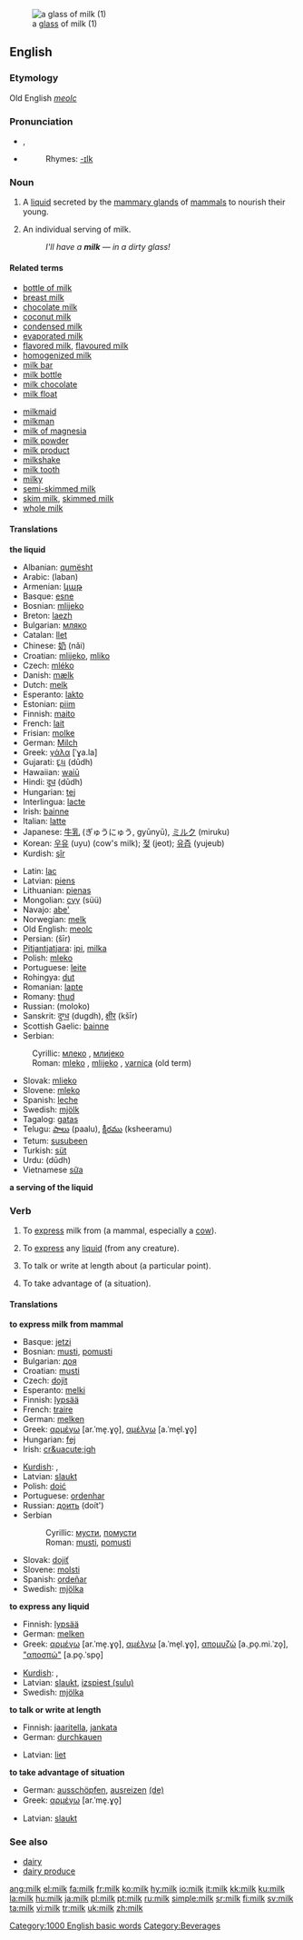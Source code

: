[[Image:Milk glass.jpg|thumb|a [[glass]] of milk (1)]]
==English==

===Etymology===
Old English ''[[meolc]]''

===Pronunciation===
*{{IPA|/mɪɫk/}}, {{SAMPA|/mI5k/}}
*{{audio|en-us-milk.ogg|Audio (US)}}
*:Rhymes: [[Rhymes:English:-ɪlk|-ɪlk]]

===Noun===
{{en-noun|s|-}}

# {{uncountable}} A [[liquid]] secreted by the [[mammary gland]]s of [[mammal]]s to nourish their young.
# {{countable}} An individual serving of milk.
#: ''I'll have a '''milk''' &mdash; in a dirty glass!''

====Related terms====
{{top2}}
*[[bottle of milk]]
*[[breast milk]]
*[[chocolate milk]]
*[[coconut milk]]
*[[condensed milk]]
*[[evaporated milk]]
*[[flavored milk]], [[flavoured milk]]
*[[homogenized milk]]
*[[milk bar]]
*[[milk bottle]]
*[[milk chocolate]]
*[[milk float]]
{{mid2}}
*[[milkmaid]]
*[[milkman]]
*[[milk of magnesia]]
*[[milk powder]]
*[[milk product]]
*[[milkshake]]
*[[milk tooth]]
*[[milky]]
*[[semi-skimmed milk]]
*[[skim milk]], [[skimmed milk]]
*[[whole milk]]
{{bottom}}

====Translations====
'''the liquid'''
{{top}}
*Albanian: [[qumësht]] {{m}}
*Arabic: {{ARchar|[[لبن]]}} (laban)
*Armenian: [[կաթ]]
*Basque: [[esne]]
*Bosnian: [[mlijeko#Bosnian|mlijeko]] {{n}}
*Breton: [[laezh]] {{m}}
*Bulgarian: [[мляко]] {{n}}
*Catalan: [[llet]] {{f}}
*Chinese: [[奶]] (nǎi)
*Croatian: [[mlijeko]], [[mliko]]
*Czech: [[mléko]] {{n}}
*Danish: [[mælk]] {{c}}
*Dutch: [[melk]] {{f}}
*Esperanto: [[lakto]]
*Estonian: [[piim#Estonian|piim]]
*Finnish: [[maito]]
*French: [[lait]] {{m}}
*Frisian: [[molke]]
*German: [[Milch]] {{f}}
*Greek: [[γάλα]] [ˈɣa.la] {{n}}
*Gujarati: [[દૂધ]] (dūdh)
*Hawaiian: [[waiū]]
*Hindi: [[दूध]] (dūdh)
*Hungarian: [[tej]]
*Interlingua: [[lacte]]
*Irish: [[bainne]] {{m}}
*Italian: [[latte]] {{m}}
*Japanese: [[牛乳]] (ぎゅうにゅう, gyūnyū), [[ミルク]] (miruku)
*Korean: [[우유]] (uyu) (cow's milk); [[젖]] (jeot); [[유즙]] (yujeub)
*Kurdish: [[şîr]] {{m}}
{{mid}}
*Latin: [[lac]] {{n}}
*Latvian: [[piens]] {{m}}
*Lithuanian: [[pienas]] {{m}}
*Mongolian: [[сүү]] (s&uuml;&uuml;)
*Navajo: [[abe']]
*Norwegian: [[melk]] {{c}}
*Old English: [[meolc]]
*Persian: {{FAchar|[[شیر]]}} (šīr)
*[[Pitjantjatjara]]: [[ipi]], [[milka]]
*Polish: [[mleko]] {{n}}
*Portuguese: [[leite]] {{m}}
*Rohingya: [[dut]]
*Romanian: [[lapte]] {{m}}
*Romany: [[thud]]
*Russian: {{RUchar|[[молоко]]}} {{n}} (moloko)
*Sanskrit: [[दुग्ध]] (dugdh), [[क्षीर]] (kšīr)
*Scottish Gaelic: [[bainne]] {{m}}
*Serbian:
:Cyrillic: [[млеко#Serbian|млеко]] {{n}}, [[млијеко#Serbian|млијеко]] {{n}}
:Roman: [[mleko#Serbian|mleko]] {{n}}, [[mlijeko#Serbian|mlijeko]] {{n}}, [[varnica]] {{f}} (old term)
*Slovak: [[mlieko]] {{n}}
*Slovene: [[mleko]] {{n}}
*Spanish: [[leche]] {{f}}
*Swedish: [[mjölk]] {{c}}
*Tagalog: [[gatas]]
*Telugu: [[పాలు]] (paalu), [[క్షీరము]] (ksheeramu)
*Tetum: [[susubeen]]
*Turkish: [[süt]]
*Urdu: {{URchar|[[دودھ]]}} (dūdh)
*Vietnamese [[sữa]]
{{bottom}}

'''a serving of the liquid'''

===Verb===
{{en-verb}}

# {{transitive}} To [[express]] milk from (a mammal, especially a [[cow]]).
# {{transitive}} To [[express]] any [[liquid]] (from any creature).
# {{transitive}} To talk or write at length about (a particular point).
# {{transitive}} To take advantage of (a situation).

====Translations====
'''to express milk from mammal'''
{{top}}
*Basque: [[jetzi]]
*Bosnian: [[musti]], [[pomusti]]
*Bulgarian: [[доя]]
*Croatian: [[musti]]
*Czech: [[dojit]]
*Esperanto: [[melki]]
*Finnish: [[lypsää]]
*French: [[traire]]
*German: [[melken]]
*Greek: [[αρμέγω]] [ar.ˈme̞.ɣo̞], [[αμέλγω]] [a.ˈme̞l.ɣo̞]
*Hungarian: [[fej]]
*Irish: [[cr&uacute;igh]]
{{mid}}
*[[Kurdish]]: {{trad|ku|doşîn}}, {{trad|ku|dotin}}
*Latvian: [[slaukt]]
*Polish: [[doić]]
*Portuguese: [[ordenhar]]
*Russian: [[доить]] (doít')
*Serbian
*:Cyrillic: [[мусти]], [[помусти]]
*:Roman: [[musti]], [[pomusti]]
*Slovak: [[dojiť]]
*Slovene: [[molsti]]
*Spanish: [[ordeñar]]
*Swedish: [[mjölka]]
{{bottom}}

'''to express any liquid'''
{{top}}
*Finnish: [[lypsää]]
*German: [[melken]]
*Greek: [[αρμέγω]] [ar.ˈme̞.ɣo̞], [[αμέλγω]] [a.ˈme̞l.ɣo̞], [[απομυζώ]] [a.ˌpo̞.mi.ˈzo̞], [["αποσπώ"]] [a.po̞.ˈspo̞]
{{mid}}
*[[Kurdish]]: {{trad|ku|doşîn}}, {{trad|ku|dotin}}
*Latvian: [[slaukt]], [[izspiest|izspiest (sulu)]]
*Swedish: [[mjölka]]
{{bottom}}

'''to talk or write at length'''
{{top}}
*Finnish: [[jaaritella]], [[jankata]]
*German: [[durchkauen]]
{{mid}}
*Latvian: [[liet]]
{{bottom}}

'''to take advantage of situation'''
{{top}}
*German: [[ausschöpfen]], [[ausreizen]] [[:de:ausreizen|(de)]]
*Greek: [[αρμέγω]] [ar.ˈme̞.ɣo̞]
{{mid}}
*Latvian: [[slaukt]]
{{bottom}}

===See also===
*[[dairy]]
*[[dairy produce]]
{{wikipedia}}

[[Category:1000 English basic words]]
[[Category:Beverages]]

[[ang:milk]]
[[el:milk]]
[[fa:milk]]
[[fr:milk]]
[[ko:milk]]
[[hy:milk]]
[[io:milk]]
[[it:milk]]
[[kk:milk]]
[[ku:milk]]
[[la:milk]]
[[hu:milk]]
[[ja:milk]]
[[pl:milk]]
[[pt:milk]]
[[ru:milk]]
[[simple:milk]]
[[sr:milk]]
[[fi:milk]]
[[sv:milk]]
[[ta:milk]]
[[vi:milk]]
[[tr:milk]]
[[uk:milk]]
[[zh:milk]]